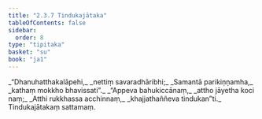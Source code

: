 ```yaml
---
title: "2.3.7 Tindukajātaka"
tableOfContents: false
sidebar:
  order: 8
type: "tipitaka"
basket: "su"
book: "ja1"
---
```



<DynamicBreadcrumb />

<Division number="53" book="ja1" bookNo="22" page="192">

<Paragraph number="424" type="verses" book="ja1">
_“Dhanuhatthakalāpehi,_  
_nettiṃ savaradhāribhi;_  
_Samantā parikiṇṇamha,_  
_kathaṃ mokkho bhavissati”._  

</Paragraph>

</Division>
<Division number="54" book="ja1" bookNo="22" page="192">

<Paragraph number="425" type="verses" book="ja1">
_“Appeva bahukiccānaṃ,_  
_attho jāyetha koci naṃ;_  
_Atthi rukkhassa acchinnaṃ,_  
_khajjathaññeva tindukan”ti._  


</Paragraph>
</Division>

<Paragraph number="426" type="center" book="ja1">
Tindukajātakaṃ sattamaṃ.
</Paragraph>